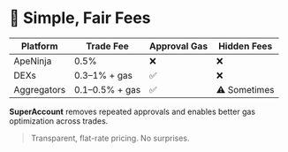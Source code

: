 # 💸 Simple, Fair Fees

| Platform | Trade Fee | Approval Gas | Hidden Fees |
| -------- | --------- | ------------- | ------------ |
| ApeNinja | 0.5%      | ❌           | ❌           |
| DEXs     | 0.3–1% + gas | ✅         | ❌           |
| Aggregators | 0.1–0.5% + gas | ✅     | ⚠️ Sometimes |

**SuperAccount** removes repeated approvals and enables better gas optimization across trades.

> Transparent, flat-rate pricing. No surprises.